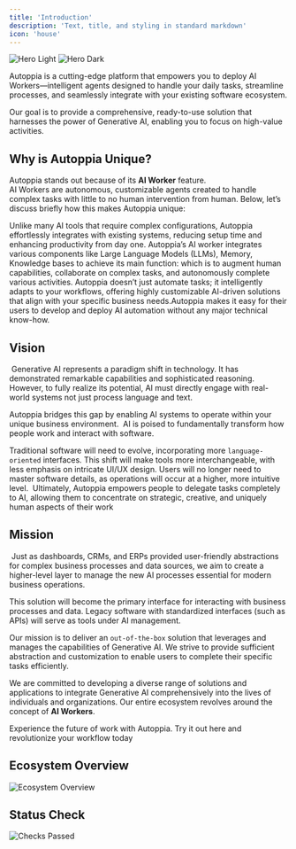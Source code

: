 ```yaml
---
title: 'Introduction'
description: 'Text, title, and styling in standard markdown'
icon: 'house'
---
```


<img
  className="block dark:hidden"
  src="/images/hero-light.svg"
  alt="Hero Light"
/>
<img
  className="hidden dark:block"
  src="/images/hero-dark.svg"
  alt="Hero Dark"
/>


Autoppia is a cutting-edge platform that empowers you to deploy AI Workers—intelligent agents designed to handle your daily tasks, streamline processes, and seamlessly integrate with your existing software ecosystem.

Our goal is to provide a comprehensive, ready-to-use solution that harnesses the power of Generative AI, enabling you to focus on high-value activities.

## Why is Autoppia Unique?

Autoppia stands out because of its **AI Worker** feature.  
AI Workers are autonomous, customizable agents created to handle complex tasks with little to no human intervention
from human. Below, let’s discuss briefly how this makes Autoppia unique:


<CardGroup cols={2}>
  <Card
    title="Seamless Integration"
    icon="screwdriver-wrench"
    href="https://mintlify.com/docs/quickstart"
  >
    Unlike many AI tools that require complex configurations, Autoppia effortlessly integrates 
    with existing systems, reducing setup time and enhancing productivity from day one.
  </Card>
  <Card
    title="AI Workers platform"
    icon="laptop-mobile"
    href="https://mintlify.com/docs/development"
  >
   Autoppia’s AI worker integrates various components like Large Language Models (LLMs), Memory, 
   Knowledge bases to achieve its main function: which is to augment human capabilities, collaborate 
   on complex tasks, and autonomously complete various activities.
  </Card>
</CardGroup>

<CardGroup cols={2}>
  <Card
    title="Tailored AI Workflow"
    icon="palette"
    href="https://mintlify.com/docs/development"
  >
   Autoppia doesn’t just automate tasks; it intelligently adapts to your workflows, offering highly 
   customizable AI-driven solutions that align with your specific business needs.
  </Card>
   <Card
    title="Low and No-code customization"
    icon="binary-slash"
    href="https://mintlify.com/docs/development"
  >
  ​​Autoppia makes it easy for their users to develop and deploy AI automation without any major technical know-how. 
  </Card>
</CardGroup>

## Vision
​​
​​Generative AI represents a paradigm shift in technology. It has demonstrated remarkable capabilities and sophisticated reasoning. 
However, to fully realize its potential, AI must directly engage with real-world systems not just process language and text. 

Autoppia bridges this gap by enabling AI systems to operate within your unique business environment.
​​
​​AI is poised to fundamentally transform how people work and interact with software. 

Traditional software will need to evolve, incorporating more `language-oriented` interfaces. This shift will make tools more interchangeable, with less emphasis on intricate UI/UX design. 
Users will no longer need to master software details, as operations will occur at a higher, more intuitive level.
​​
​​<Tip>Ultimately, Autoppia empowers people to delegate tasks completely to AI, allowing them to concentrate on strategic, creative, and uniquely human aspects of their work </Tip> 


## Mission
​​
Just as dashboards, CRMs, and ERPs provided user-friendly abstractions for complex business processes and data sources, we aim to create a higher-level layer to manage the new AI processes essential for modern business operations.

This solution will become the primary interface for interacting with business processes and data. Legacy software with standardized interfaces (such as APIs) will serve as tools under AI management.

Our mission is to deliver an `out-of-the-box` solution that leverages and manages the capabilities of Generative AI. We strive to provide sufficient abstraction and customization to enable users to complete their specific tasks efficiently.

We are committed to developing a diverse range of solutions and applications to integrate Generative AI comprehensively into the lives of individuals and organizations. Our entire ecosystem revolves around the concept of **AI Workers**.

​​<Note>Experience the future of work with Autoppia. Try it out here and revolutionize your workflow today </Note> 

## Ecosystem Overview

![Ecosystem Overview](/images/ecosystem.jpeg)

## Status Check

![Checks Passed](/images/checks-passed.png)







